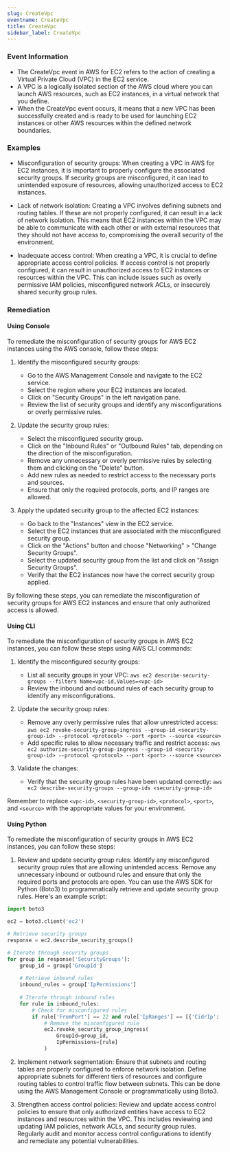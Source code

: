 ```yaml
--- 
slug: CreateVpc
eventname: CreateVpc
title: CreateVpc
sidebar_label: CreateVpc
---
```

                       
### Event Information

- The CreateVpc event in AWS for EC2 refers to the action of creating a Virtual Private Cloud (VPC) in the EC2 service.
- A VPC is a logically isolated section of the AWS cloud where you can launch AWS resources, such as EC2 instances, in a virtual network that you define.
- When the CreateVpc event occurs, it means that a new VPC has been successfully created and is ready to be used for launching EC2 instances or other AWS resources within the defined network boundaries.


### Examples

- Misconfiguration of security groups: When creating a VPC in AWS for EC2 instances, it is important to properly configure the associated security groups. If security groups are misconfigured, it can lead to unintended exposure of resources, allowing unauthorized access to EC2 instances.

- Lack of network isolation: Creating a VPC involves defining subnets and routing tables. If these are not properly configured, it can result in a lack of network isolation. This means that EC2 instances within the VPC may be able to communicate with each other or with external resources that they should not have access to, compromising the overall security of the environment.

- Inadequate access control: When creating a VPC, it is crucial to define appropriate access control policies. If access control is not properly configured, it can result in unauthorized access to EC2 instances or resources within the VPC. This can include issues such as overly permissive IAM policies, misconfigured network ACLs, or insecurely shared security group rules.

### Remediation

#### Using Console

To remediate the misconfiguration of security groups for AWS EC2 instances using the AWS console, follow these steps:

1. Identify the misconfigured security groups: 
   - Go to the AWS Management Console and navigate to the EC2 service.
   - Select the region where your EC2 instances are located.
   - Click on "Security Groups" in the left navigation pane.
   - Review the list of security groups and identify any misconfigurations or overly permissive rules.

2. Update the security group rules:
   - Select the misconfigured security group.
   - Click on the "Inbound Rules" or "Outbound Rules" tab, depending on the direction of the misconfiguration.
   - Remove any unnecessary or overly permissive rules by selecting them and clicking on the "Delete" button.
   - Add new rules as needed to restrict access to the necessary ports and sources.
   - Ensure that only the required protocols, ports, and IP ranges are allowed.

3. Apply the updated security group to the affected EC2 instances:
   - Go back to the "Instances" view in the EC2 service.
   - Select the EC2 instances that are associated with the misconfigured security group.
   - Click on the "Actions" button and choose "Networking" > "Change Security Groups".
   - Select the updated security group from the list and click on "Assign Security Groups".
   - Verify that the EC2 instances now have the correct security group applied.

By following these steps, you can remediate the misconfiguration of security groups for AWS EC2 instances and ensure that only authorized access is allowed.

#### Using CLI

To remediate the misconfiguration of security groups in AWS EC2 instances, you can follow these steps using AWS CLI commands:

1. Identify the misconfigured security groups:
   - List all security groups in your VPC: `aws ec2 describe-security-groups --filters Name=vpc-id,Values=<vpc-id>`
   - Review the inbound and outbound rules of each security group to identify any misconfigurations.

2. Update the security group rules:
   - Remove any overly permissive rules that allow unrestricted access: `aws ec2 revoke-security-group-ingress --group-id <security-group-id> --protocol <protocol> --port <port> --source <source>`
   - Add specific rules to allow necessary traffic and restrict access: `aws ec2 authorize-security-group-ingress --group-id <security-group-id> --protocol <protocol> --port <port> --source <source>`

3. Validate the changes:
   - Verify that the security group rules have been updated correctly: `aws ec2 describe-security-groups --group-ids <security-group-id>`

Remember to replace `<vpc-id>`, `<security-group-id>`, `<protocol>`, `<port>`, and `<source>` with the appropriate values for your environment.

#### Using Python

To remediate the misconfiguration of security groups in AWS EC2 instances, you can follow these steps:

1. Review and update security group rules: Identify any misconfigured security group rules that are allowing unintended access. Remove any unnecessary inbound or outbound rules and ensure that only the required ports and protocols are open. You can use the AWS SDK for Python (Boto3) to programmatically retrieve and update security group rules. Here's an example script:

```python
import boto3

ec2 = boto3.client('ec2')

# Retrieve security groups
response = ec2.describe_security_groups()

# Iterate through security groups
for group in response['SecurityGroups']:
    group_id = group['GroupId']
    
    # Retrieve inbound rules
    inbound_rules = group['IpPermissions']
    
    # Iterate through inbound rules
    for rule in inbound_rules:
        # Check for misconfigured rules
        if rule['FromPort'] == 22 and rule['IpRanges'] == [{'CidrIp': '0.0.0.0/0'}]:
            # Remove the misconfigured rule
            ec2.revoke_security_group_ingress(
                GroupId=group_id,
                IpPermissions=[rule]
            )
```

2. Implement network segmentation: Ensure that subnets and routing tables are properly configured to enforce network isolation. Define appropriate subnets for different tiers of resources and configure routing tables to control traffic flow between subnets. This can be done using the AWS Management Console or programmatically using Boto3.

3. Strengthen access control policies: Review and update access control policies to ensure that only authorized entities have access to EC2 instances and resources within the VPC. This includes reviewing and updating IAM policies, network ACLs, and security group rules. Regularly audit and monitor access control configurations to identify and remediate any potential vulnerabilities.


 